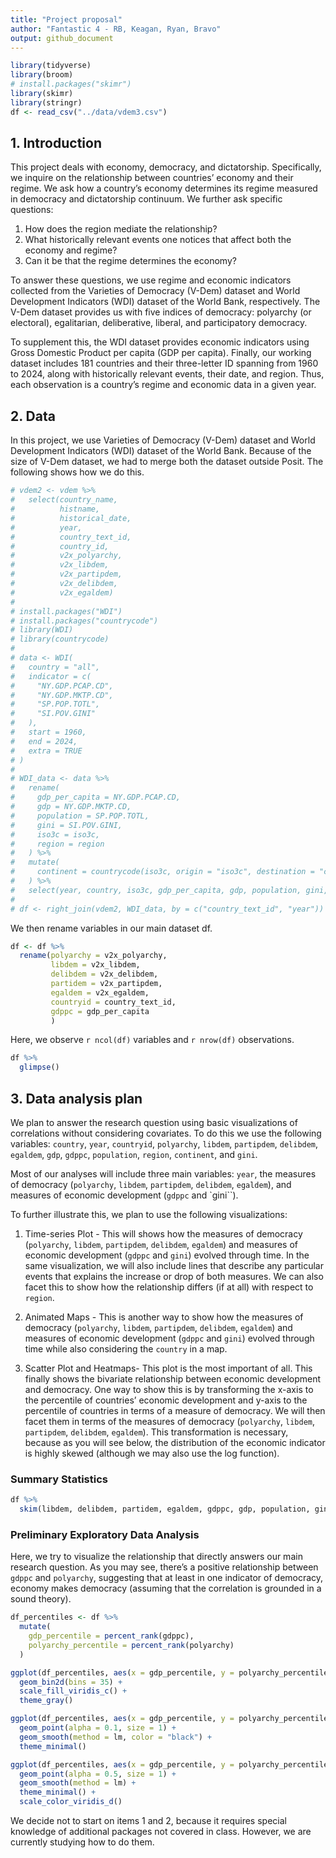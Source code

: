 ```yaml
---
title: "Project proposal"
author: "Fantastic 4 - RB, Keagan, Ryan, Bravo"
output: github_document
---
```


```r
library(tidyverse)
library(broom)
# install.packages("skimr")
library(skimr)
library(stringr)
df <- read_csv("../data/vdem3.csv")
```

## 1. Introduction

This project deals with economy, democracy, and dictatorship. Specifically, we inquire on the relationship between countries’ economy and their regime. We ask how a country’s economy determines its regime measured in democracy and dictatorship continuum. We further ask specific questions:

(1) How does the region mediate the relationship? 
(2) What historically relevant events one notices that affect both the economy and regime?
(3) Can it be that the regime determines the economy?

To answer these questions, we use regime and economic indicators collected from the Varieties of Democracy (V-Dem) dataset and World Development Indicators (WDI) dataset of the World Bank, respectively. The V-Dem dataset provides us with five indices of democracy: polyarchy (or electoral), egalitarian, deliberative, liberal, and participatory democracy. 

To supplement this, the WDI dataset provides economic indicators using Gross Domestic Product per capita (GDP per capita). Finally, our working dataset includes 181 countries and their three-letter ID spanning from 1960 to 2024, along with historically relevant events, their date, and region. Thus, each observation is a country’s regime and economic data in a given year. 

## 2. Data

In this project, we use Varieties of Democracy (V-Dem) dataset and World Development Indicators (WDI) dataset of the World Bank. Because of the size of V-Dem dataset, we had to merge both the dataset outside Posit. The following shows how we do this.

```r
# vdem2 <- vdem %>% 
#   select(country_name,
#          histname,
#          historical_date,
#          year,
#          country_text_id,
#          country_id,
#          v2x_polyarchy,
#          v2x_libdem,
#          v2x_partipdem,
#          v2x_delibdem,
#          v2x_egaldem) 
# 
# install.packages("WDI")
# install.packages("countrycode")  
# library(WDI)
# library(countrycode)
# 
# data <- WDI(
#   country = "all",
#   indicator = c(
#     "NY.GDP.PCAP.CD",  
#     "NY.GDP.MKTP.CD",  
#     "SP.POP.TOTL",     
#     "SI.POV.GINI"     
#   ),
#   start = 1960,
#   end = 2024,
#   extra = TRUE  
# )
# 
# WDI_data <- data %>%
#   rename(
#     gdp_per_capita = NY.GDP.PCAP.CD,
#     gdp = NY.GDP.MKTP.CD,
#     population = SP.POP.TOTL,
#     gini = SI.POV.GINI,
#     iso3c = iso3c,
#     region = region
#   ) %>%
#   mutate(
#     continent = countrycode(iso3c, origin = "iso3c", destination = "continent")
#   ) %>%
#   select(year, country, iso3c, gdp_per_capita, gdp, population, gini, region, continent)
# 
# df <- right_join(vdem2, WDI_data, by = c("country_text_id", "year"))
```

We then rename variables in our main dataset df. 

```r
df <- df %>% 
  rename(polyarchy = v2x_polyarchy, 
         libdem = v2x_libdem, 
         delibdem = v2x_delibdem,
         partidem = v2x_partipdem,
         egaldem = v2x_egaldem, 
         countryid = country_text_id,
         gdppc = gdp_per_capita
         )
```

Here, we observe `r ncol(df)` variables and `r nrow(df)` observations.

```r
df %>% 
  glimpse()
```

## 3. Data analysis plan

We plan to answer the research question using basic visualizations of correlations without considering covariates. To do this we use the following variables: `country`, `year`, `countryid`, `polyarchy`, `libdem`, `partipdem`, `delibdem`, `egaldem`, `gdp`, `gdppc`, `population`, `region`, `continent`, and `gini`.

Most of our analyses will include three main variables: `year`, the measures of democracy (`polyarchy`, `libdem`, `partipdem`, `delibdem`, `egaldem`), and measures of economic development (`gdppc` and `gini``). 

To further illustrate this, we plan to use the following visualizations:

1. Time-series Plot - This will shows how the measures of democracy (`polyarchy`, `libdem`, `partipdem`, `delibdem`, `egaldem`) and measures of economic development (`gdppc` and `gini`) evolved through time. In the same visualization, we will also include lines that describe any particular events that explains the increase or drop of both measures. We can also facet this to show how the relationship differs (if at all) with respect to `region`.

2. Animated Maps - This is another way to show how the measures of democracy (`polyarchy`, `libdem`, `partipdem`, `delibdem`, `egaldem`) and measures of economic development (`gdppc` and `gini`) evolved through time while also considering the `country` in a map. 

3. Scatter Plot and Heatmaps- This plot is the most important of all. This finally shows the bivariate relationship between economic development and democracy. One way to show this is by transforming the x-axis to the percentile of countries' economic development and y-axis to the percentile of countries in terms of a measure of democracy. We will then facet them in terms of the measures of democracy (`polyarchy`, `libdem`, `partipdem`, `delibdem`, `egaldem`). This transformation is necessary, because as you will see below, the distribution of the economic indicator is highly skewed (although we may also use the log function).

### Summary Statistics

```r
df %>% 
  skim(libdem, delibdem, partidem, egaldem, gdppc, gdp, population, gini)
```

### Preliminary Exploratory Data Analysis

Here, we try to visualize the relationship that directly answers our main research question. As you may see, there's a positive relationship between `gdppc` and `polyarchy`, suggesting that at least in one indicator of democracy, economy makes democracy (assuming that the correlation is grounded in a sound theory). 

```r
df_percentiles <- df %>%
  mutate(
    gdp_percentile = percent_rank(gdppc),
    polyarchy_percentile = percent_rank(polyarchy)
  )

ggplot(df_percentiles, aes(x = gdp_percentile, y = polyarchy_percentile)) +
  geom_bin2d(bins = 35) +
  scale_fill_viridis_c() + 
  theme_gray()

ggplot(df_percentiles, aes(x = gdp_percentile, y = polyarchy_percentile)) +
  geom_point(alpha = 0.1, size = 1) +
  geom_smooth(method = lm, color = "black") +
  theme_minimal() 

ggplot(df_percentiles, aes(x = gdp_percentile, y = polyarchy_percentile, color = region)) +
  geom_point(alpha = 0.5, size = 1) +
  geom_smooth(method = lm) +
  theme_minimal() +
  scale_color_viridis_d()
```
We decide not to start on items 1 and 2, because it requires special knowledge of additional packages not covered in class. However, we are currently studying how to do them. 


